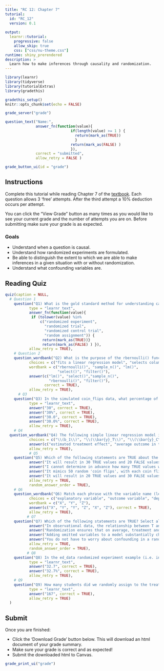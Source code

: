 ```yaml
---
title: "RC 12: Chapter 7"
tutorial:
  id: "RC_12"
  version: 0.1
  
output:
  learnr::tutorial:
    progressive: false
    allow_skip: true
    css: ["css/nu-theme.css"]
runtime: shiny_prerendered
description: >
  Learn how to make inferences through causality and randomization.
---
```


```r
library(learnr)
library(tidyverse)
library(tutorialExtras)
library(gradethis)

gradethis_setup()
knitr::opts_chunk$set(echo = FALSE)
```


```r
grade_server("grade")
```

```r
question_text("Name:",
              answer_fn(function(value){
                              if(length(value) >= 1 ) {
                                return(mark_as(TRUE))
                                }
                              return(mark_as(FALSE) )
                              }),
              correct = "submitted",
              allow_retry = FALSE )
```

```r
grade_button_ui(id = "grade")
```

## Instructions

Complete this tutorial while reading Chapter 7 of the [textbook](https://nustat.github.io/intro-stat-data-sci/07-causality.html). Each question allows 3 'free' attempts. After the third attempt a 10% deduction occurs per attempt.

You can click the "View Grade" button as many times as you would like to see your current grade and the number of attempts you are on. Before submitting make sure your grade is as expected.


### Goals

-   Understand when a question is causal.
-   Understand how randomized experiments are formulated.
-   Be able to distinguish the extent to which we are able to make inferences in a given situation with or without randomization.  
-   Understand what confounding variables are.


## Reading Quiz

```r
quiz(caption = NULL,
  # Question 1
    question("Q1) What is the gold standard method for understanding causality?", 
           type = "learnr_text",
           answer_fn(function(value){
            if (tolower(value) %in% 
                c("randomized experiment",
                  "randomized trial",
                  "randomized control trial",
                  "random assignment")) {
                 return(mark_as(TRUE))}
                 return(mark_as(FALSE) ) }),
           allow_retry = TRUE), 
    # Question 2
    question_wordbank("Q2) What is the purpose of the rbernoulli() function?",
           choices = c("fits a linear regression model", "selects columns of a data frame", "randomly selects rows from a data set", "generates results of random coin flips", "selects rows of a data frame"),
           wordbank = c("rbernoulli()", "sample_n()", "lm()",
                        "select()", "filter()"),
           answer(c("lm()", "select()","sample_n()",
                    "rbernoulli()", "filter()"), 
                  correct = TRUE),
           allow_retry = TRUE), 
      # Q3
    question("Q3) In the simulated coin_flips data, what percentage of the coins 'landed on heads'?", 
           type = "learnr_text",
           answer("30", correct = TRUE),
           answer("30%", correct = TRUE),
           answer("30.0", correct = TRUE),
           answer("30.0%", correct = TRUE),
           allow_retry = TRUE),  
    # Q4
  question_wordbank("Q4) The following simple linear regression model is used to estimate the 'average treatment effect.' In $\\hat{y} = b_0 + b_1T$ where $b_1 = \\bar{y}_T-\\bar{y}_C$, Match each term with its interpretation.",
           choices = c("\\(b_1\\)", "\\(\\bar{y}_T\\)", "\\(\\bar{y}_C\\)", "T", "\\(\\hat{y}\\)"),
           answer(c("estimated treatment effect", "average outcome in the treatment group", "average outcome in the control group", "indicator variable for whether an individual is in the treatment group", "estimated outcome for an individual"), correct = TRUE),
           allow_retry = TRUE), 
           # Q5
    question("Q5) Which of the following statements are TRUE about the following line of code? rbernouilli(n = 50, p = 0.4)",
           answer("It will result in 30 TRUE values and 20 FALSE values"),
           answer("I cannot determine in advance how many TRUE values will result", correct = TRUE),
           answer("It mimics 50 random 'coin flips', with each coin flip having a 0.4% chance of resulting in 'heads'"),
           answer("It will result in 20 TRUE values and 30 FALSE values"),
           allow_retry = TRUE,
           random_answer_order = TRUE),    
    # Q6
    question_wordbank("Q6) Match each phrase with the variable name (letter) it is typically associated with in a model.",
           choices = c("explanatory variable", "outcome variable", "dependent variable", "omitted variable", "predictor variable", "confounding variable"),
           wordbank = c("X", "Y", "Z"), 
           answer(c("X", "Y", "Y", "Z", "X", "Z"), correct = TRUE),
           allow_retry = TRUE),    
          # Q7
    question("Q7) Which of the following statements are TRUE? Select all that apply.",
           answer("In observational data, the relationship between T and Y, adjusting for Z, will be similar to the relationship between T and Y alone"),
           answer("Randomization ensures that on average, treatment and control groups are equivalent on all observed AND unobserved pre-treatment characteristics", correct = TRUE),
           answer("Adding omitted variables to a model substantially changes the estimated treatment effect in a randomized experiment"),
           answer("You do not have to worry about confounding in a randomized experiment", correct = TRUE),
           allow_retry = TRUE,
           random_answer_order = TRUE),    
          # Q8
    question("Q8) In the ed_data randomized experiment example (i.e. in the scenario where treatment status was randomly assigned), what percentage of students in the control group were minority students? Round to 1 decimal place.", 
           type = "learnr_text",
           answer("32.7", correct = TRUE),
           answer("32.7%", correct = TRUE),
           allow_retry = TRUE), 
    # Q9
    question("Q9) How many students did we randomly assign to the treatment group in the ed_data example?", 
           type = "learnr_text",
           answer("167", correct = TRUE),
           allow_retry = TRUE)
  )
```

## Submit

Once you are finished:

-   Click the 'Download Grade' button below. This will download an html document of your grade summary.
-   Make sure your grade is correct and as expected!
-   Submit the downloaded html to Canvas.

```r
grade_print_ui("grade")
```

